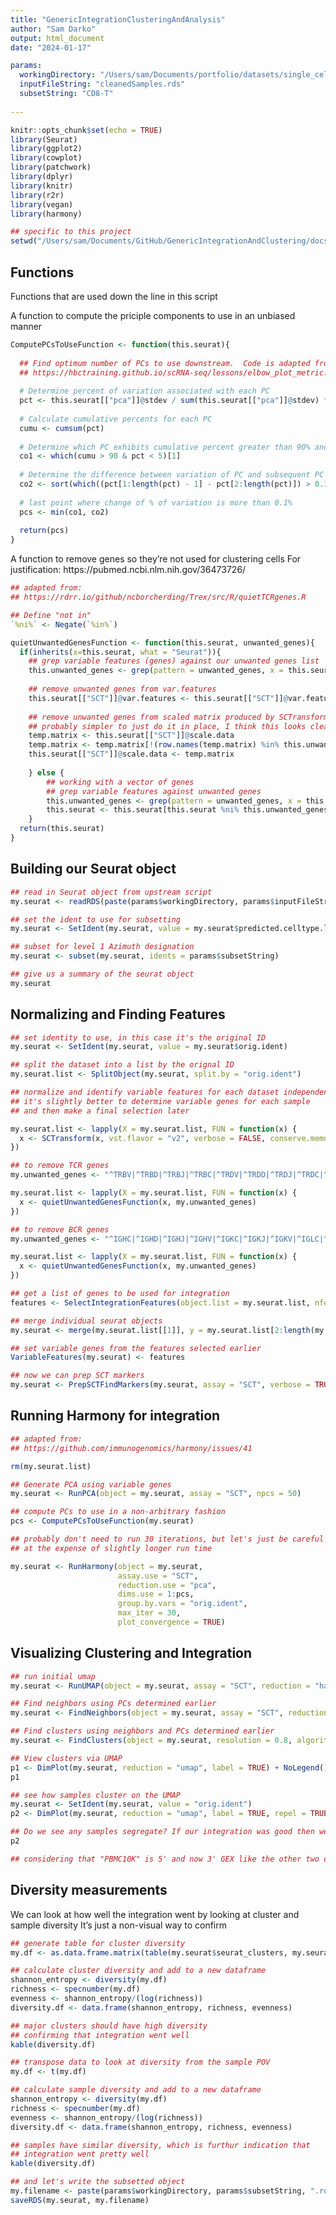 ```yaml
---
title: "GenericIntegrationClusteringAndAnalysis"
author: "Sam Darko"
output: html_document
date: "2024-01-17"

params:
  workingDirectory: "/Users/sam/Documents/portfolio/datasets/single_cell/"
  inputFileString: "cleanedSamples.rds"
  subsetString: "CD8-T"
  
---
```


```r
knitr::opts_chunk$set(echo = TRUE)
library(Seurat)
library(ggplot2)
library(cowplot)
library(patchwork)
library(dplyr)
library(knitr)
library(r2r)
library(vegan)
library(harmony)

## specific to this project
setwd("/Users/sam/Documents/GitHub/GenericIntegrationAndClustering/docs/")
```

## Functions

Functions that are used down the line in this script

A function to compute the priciple components to use in an unbiased manner

```r
ComputePCsToUseFunction <- function(this.seurat){
  
  ## Find optimum number of PCs to use downstream.  Code is adapted from:
  ## https://hbctraining.github.io/scRNA-seq/lessons/elbow_plot_metric.html
  
  # Determine percent of variation associated with each PC
  pct <- this.seurat[["pca"]]@stdev / sum(this.seurat[["pca"]]@stdev) * 100
  
  # Calculate cumulative percents for each PC
  cumu <- cumsum(pct)
  
  # Determine which PC exhibits cumulative percent greater than 90% and % variation associated with PC as less than 5
  co1 <- which(cumu > 90 & pct < 5)[1]
  
  # Determine the difference between variation of PC and subsequent PC
  co2 <- sort(which((pct[1:length(pct) - 1] - pct[2:length(pct)]) > 0.1), decreasing = T)[1] + 1
  
  # last point where change of % of variation is more than 0.1%
  pcs <- min(co1, co2)
  
  return(pcs)
}
```

A function to remove genes so they're not used for clustering cells 
For justification: https://pubmed.ncbi.nlm.nih.gov/36473726/

```r

## adapted from:
## https://rdrr.io/github/ncborcherding/Trex/src/R/quietTCRgenes.R

## Define "not in"
`%ni%` <- Negate(`%in%`)

quietUnwantedGenesFunction <- function(this.seurat, unwanted_genes){
  if(inherits(x=this.seurat, what = "Seurat")){
    ## grep variable features (genes) against our unwanted genes list
    this.unwanted_genes <- grep(pattern = unwanted_genes, x = this.seurat[["SCT"]]@var.features, value = TRUE)
    
    ## remove unwanted genes from var.features
    this.seurat[["SCT"]]@var.features <- this.seurat[["SCT"]]@var.features[this.seurat[["SCT"]]@var.features %ni% this.unwanted_genes]
    
    ## remove unwanted genes from scaled matrix produced by SCTransform
    ## probably simpler to just do it in place, I think this looks cleaner
    temp.matrix <- this.seurat[["SCT"]]@scale.data
    temp.matrix <- temp.matrix[!(row.names(temp.matrix) %in% this.unwanted_genes),]
    this.seurat[["SCT"]]@scale.data <- temp.matrix
  
    } else {
        ## working with a vector of genes
        ## grep variable features against unwanted genes
        this.unwanted_genes <- grep(pattern = unwanted_genes, x = this.seurat, value = TRUE)
        this.seurat <- this.seurat[this.seurat %ni% this.unwanted_genes]
    }
  return(this.seurat)
}

```

## Building our Seurat object

```r
## read in Seurat object from upstream script
my.seurat <- readRDS(paste(params$workingDirectory, params$inputFileString, sep = ""))

## set the ident to use for subsetting
my.seurat <- SetIdent(my.seurat, value = my.seurat$predicted.celltype.l1)

## subset for level 1 Azimuth designation
my.seurat <- subset(my.seurat, idents = params$subsetString)

## give us a summary of the seurat object
my.seurat

```

## Normalizing and Finding Features

```r

## set identity to use, in this case it's the original ID
my.seurat <- SetIdent(my.seurat, value = my.seurat$orig.ident)

## split the dataset into a list by the orignal ID
my.seurat.list <- SplitObject(my.seurat, split.by = "orig.ident")

## normalize and identify variable features for each dataset independently
## it's slightly better to determine variable genes for each sample 
## and then make a final selection later

my.seurat.list <- lapply(X = my.seurat.list, FUN = function(x) {
  x <- SCTransform(x, vst.flavor = "v2", verbose = FALSE, conserve.memory = FALSE, ncells = 5000)
})

## to remove TCR genes
my.unwanted_genes <- "^TRBV|^TRBD|^TRBJ|^TRBC|^TRDV|^TRDD|^TRDJ|^TRDC|^TRAV|^TRAJ|^TRAC|^TRGV|^TRGJ|^TRGC"

my.seurat.list <- lapply(X = my.seurat.list, FUN = function(x) {
  x <- quietUnwantedGenesFunction(x, my.unwanted_genes)
})

## to remove BCR genes
my.unwanted_genes <- "^IGHC|^IGHD|^IGHJ|^IGHV|^IGKC|^IGKJ|^IGKV|^IGLC|^IGLJ|^IGLV|^IGHA|^IGHD|^IGHE|^IGHG|^IGHM|^IGKC"

my.seurat.list <- lapply(X = my.seurat.list, FUN = function(x) {
  x <- quietUnwantedGenesFunction(x, my.unwanted_genes)
})

## get a list of genes to be used for integration
features <- SelectIntegrationFeatures(object.list = my.seurat.list, nfeatures = 3000)

## merge individual seurat objects
my.seurat <- merge(my.seurat.list[[1]], y = my.seurat.list[2:length(my.seurat.list)], merge.data = TRUE)

## set variable genes from the features selected earlier
VariableFeatures(my.seurat) <- features

## now we can prep SCT markers
my.seurat <- PrepSCTFindMarkers(my.seurat, assay = "SCT", verbose = TRUE)

```

## Running Harmony for integration

```r
## adapted from:
## https://github.com/immunogenomics/harmony/issues/41

rm(my.seurat.list)

## Generate PCA using variable genes
my.seurat <- RunPCA(object = my.seurat, assay = "SCT", npcs = 50)

## compute PCs to use in a non-arbitrary fashion
pcs <- ComputePCsToUseFunction(my.seurat)

## probably don't need to run 30 iterations, but let's just be careful
## at the expense of slightly longer run time

my.seurat <- RunHarmony(object = my.seurat,
                        assay.use = "SCT",
                        reduction.use = "pca",
                        dims.use = 1:pcs,
                        group.by.vars = "orig.ident",
                        max_iter = 30,
                        plot_convergence = TRUE)
```

## Visualizing Clustering and Integration 

```r

## run initial umap
my.seurat <- RunUMAP(object = my.seurat, assay = "SCT", reduction = "harmony", dims = 1:pcs)

## Find neighbors using PCs determined earlier
my.seurat <- FindNeighbors(object = my.seurat, assay = "SCT", reduction = "harmony", dims = 1:pcs)

## Find clusters using neighbors and PCs determined earlier
my.seurat <- FindClusters(object = my.seurat, resolution = 0.8, algorithm = 1)

## View clusters via UMAP
p1 <- DimPlot(my.seurat, reduction = "umap", label = TRUE) + NoLegend()
p1

## see how samples cluster on the UMAP
my.seurat <- SetIdent(my.seurat, value = "orig.ident")
p2 <- DimPlot(my.seurat, reduction = "umap", label = TRUE, repel = TRUE) + NoLegend()

## Do we see any samples segregate? If our integration was good then we shouldn't
p2

## considering that "PBMC10K" is 5' and now 3' GEX like the other two dataset, that's not too bad
```
## Diversity measurements

We can look at how well the integration went by looking at cluster and sample diversity
It's just a non-visual way to confirm

```r
## generate table for cluster diversity
my.df <- as.data.frame.matrix(table(my.seurat$seurat_clusters, my.seurat$orig.ident))

## calculate cluster diversity and add to a new dataframe
shannon_entropy <- diversity(my.df)
richness <- specnumber(my.df)
evenness <- shannon_entropy/(log(richness))
diversity.df <- data.frame(shannon_entropy, richness, evenness)

## major clusters should have high diversity
## confirming that integration went well
kable(diversity.df)

## transpose data to look at diversity from the sample POV
my.df <- t(my.df)

## calculate sample diversity and add to a new dataframe
shannon_entropy <- diversity(my.df)
richness <- specnumber(my.df)
evenness <- shannon_entropy/(log(richness))
diversity.df <- data.frame(shannon_entropy, richness, evenness)

## samples have similar diversity, which is furthur indication that 
## integration went pretty well
kable(diversity.df)

```

```r

## and let's write the subsetted object
my.filename <- paste(params$workingDirectory, params$subsetString, ".rds", sep = "")
saveRDS(my.seurat, my.filename)
```